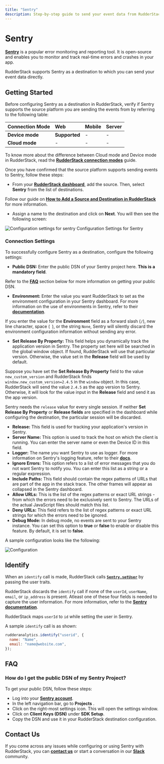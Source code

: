 ```yaml
---
title: "Sentry"
description: Step-by-step guide to send your event data from RudderStack to Sentry.
---
```


# Sentry

[**Sentry**](https://sentry.io/about/) is a popular error monitoring and reporting tool. It is open-source and enables you to monitor and track real-time errors and crashes in your app.

RudderStack supports Sentry as a destination to which you can send your event data directly.

## Getting Started

Before configuring Sentry as a destination in RudderStack, verify if Sentry supports the source platform you are sending the events from by referring to the following table:

| **Connection Mode** | **Web** | **Mobile** | **Server** |
| :--- | :--- | :--- | :--- |
| **Device mode** | **Supported** | - | - |
| **Cloud mode** | - | - | - |

<div class="infoBlock">

To know more about the difference between Cloud mode and Device mode in RudderStack, read the [**RudderStack connection modes**](https://rudderstack.com/docs/rudderstack-cloud/rudderstack-connection-modes/) guide.
</div>

Once you have confirmed that the source platform supports sending events to Sentry, follow these steps:

* From your [**RudderStack dashboard**](https://app.rudderstack.com/), add the source. Then, select **Sentry** from the list of destinations.

<div class="infoBlock">

Follow our guide on [**How to Add a Source and Destination in RudderStack**](https://www.rudderstack.com/docs/rudderstack-cloud/destinations/#adding-a-destination) for more information.
</div>

* Assign a name to the destination and click on **Next**. You will then see the following screen:

<!--![Configuration Settings for Sentry](../../.gitbook/assets/sentry.png)-->

<img src="../../assets/sentry.png" alt="Configuration settings for sentry" />
<span class="imageTitle">Configuration Settings for Sentry</span>

### Connection Settings

To successfully configure Sentry as a destination, configure the following settings:

* **Public DSN:** Enter the public DSN of your Sentry project here. **This is a mandatory field**.

<div class="infoBlock">

Refer to the [**FAQ**](#faq) section below for more information on getting your public DSN.
</div>

* **Environment:** Enter the value you want RudderStack to set as the environment configuration in your Sentry dashboard. For more information on the use of environments in Sentry, refer to their [**documentation**](https://docs.sentry.io/product/sentry-basics/environments/#creating-environments).

<div class="warningBlock">

If you enter the value for the **Environment** field as a forward slash \(`/`\), new line character, space \(` `), or the string `None`, Sentry will silently discard the environment configuration information without sending any error.
</div>

* **Set Release By Property:** This field helps you dynamically track the application version in Sentry. The property set here will be searched in the global window object. If found, RudderStack will use that particular version. Otherwise, the value set in the **Release** field will be used by default.

<div class="infoBlock">

Suppose you have set the **Set Release By Property** field to the value `new_custom_version` and RudderStack finds `window.new_custom_version=2.4.5` in the `window` object. In this case, RudderStack will send the value `2.4.5` as the app version to Sentry. Otherwise, it will look for the value input in the **Release** field and send it as the app version.
</div>

<div class="warningBlock">

Sentry needs the `release` value for every single session. If neither **Set Release By Property** or **Release fields** are specified in the dashboard while configuring the destination, the particular session will be discarded.
</div>

* **Release:** This field is used for tracking your application's version in Sentry.
* **Server Name:** This option is used to track the host on which the client is running. You can enter the server name or even the Device ID in this field.
* **Logger:** The name you want Sentry to use as logger. For more information on Sentry's logging feature, refer to their [**docs**](https://docs.sentry.io/platforms/python/guides/logging/).
* **Ignore Errors:** This option refers to a list of error messages that you do not want Sentry to notify you. You can enter this list as a string or a regular expression.
* **Include Paths:** This field should contain the regex patterns of URLs that are part of the app in the stack trace. The other frames will appear as collapsed in the Sentry dashboard.
* **Allow URLs:** This is the list of the regex patterns or exact URL strings - from which the errors need to be exclusively sent to Sentry. The URLs of the actual JavaScript files should match this list.
* **Deny URLs:** This field refers to the list of regex patterns or exact URL strings for which the errors need to be ignored.
* **Debug Mode:** In debug mode, no events are sent to your Sentry instance. You can set this option to **true** or **false** to enable or disable this feature. By default, it is set to **false**.

A sample configuration looks like the following:

<!--![](https://user-images.githubusercontent.com/59817155/134350654-e0bb6539-040d-4e17-a445-e8c3dbbdbeb0.png)-->

<img src="../../assets/sentry.png" alt="Configuration" />

## Identify

When an `identify` call is made, RudderStack calls [**`Sentry.setUser`**](https://docs.sentry.io/platforms/javascript/enriching-events/identify-user/) by passing the user traits.

<div class="infoBlock">

RudderStack discards the `identify` call if none of the `userId`, `userName`, `email`, or `ip_address` is present. Atleast one of these four fields is needed to capture the user information. For more information, refer to the [**Sentry documentation**](https://docs.sentry.io/platforms/javascript/enriching-events/identify-user/).
</div>

<div class="infoBlock">

RudderStack maps `userId` to `id` while setting the user in Sentry.
</div>

A sample `identify` call is as shown:

```javascript
rudderanalytics.identify("userid", {
  name: "Name",
  email: "name@website.com",
});
```

## FAQ

### How do I get the public DSN of my Sentry Project?

To get your public DSN, follow these steps:

* Log into your [**Sentry account**](https://sentry.io/auth/login/).
* In the left navigation bar, go to **Projects** .
* Click on the right-most settings icon. This will open the settings window.
* Click on **Client Keys \(DSN\)** under **SDK Setup**.
* Copy the DSN and use it in your RudderStack destination configuration.

## Contact Us

If you come across any issues while configuring or using Sentry with RudderStack, you can [**contact us**](mailto:docs@rudderstack.com) or start a conversation in our [**Slack**](https://rudderstack.com/join-rudderstack-slack-community) community.
